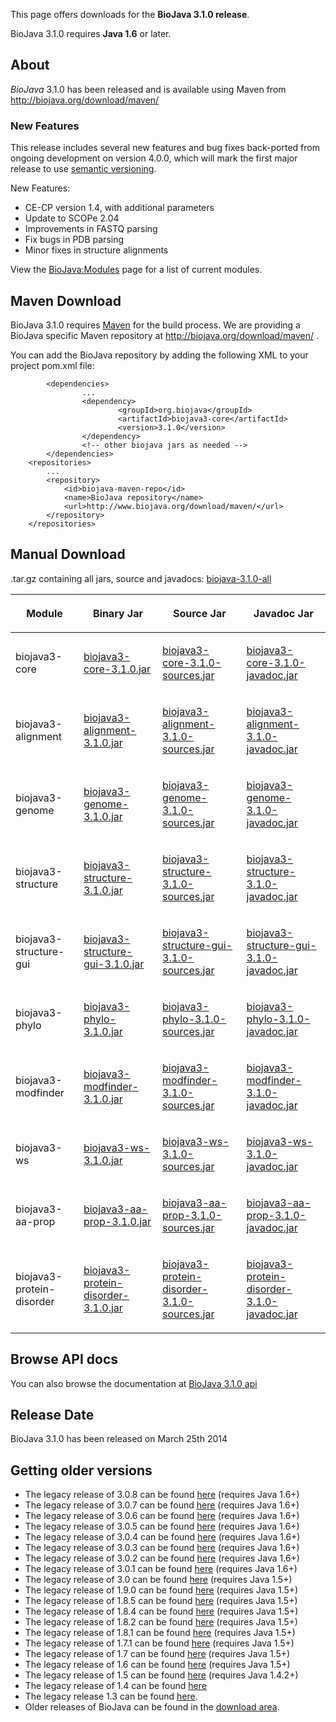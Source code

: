 This page offers downloads for the <b>BioJava 3.1.0 release</b>. 

BioJava 3.1.0 requires <b>Java 1.6</b> or later. 

== About ==
''BioJava'' 3.1.0 has been released and is available using Maven from
[http://biojava.org/download/maven/ http://biojava.org/download/maven/]

===New Features===

This release includes several new features and bug fixes back-ported from ongoing development on version 4.0.0, which will mark the first major release to use [http://semver.org/ semantic versioning].  

New Features:

* CE-CP version 1.4, with additional parameters
* Update to SCOPe 2.04
* Improvements in FASTQ parsing
* Fix bugs in PDB parsing
* Minor fixes in structure alignments

View the [[BioJava:Modules]] page for a list of current modules.

== Maven Download ==
BioJava 3.1.0 requires [http://maven.apache.org/ Maven] for the build process. We are providing a BioJava specific Maven repository at http://biojava.org/download/maven/ .

You can add the BioJava repository by adding the following XML to your project pom.xml file:
<pre>
        <dependencies>
                ...
                <dependency>
                        <groupId>org.biojava</groupId>
                        <artifactId>biojava3-core</artifactId>
                        <version>3.1.0</version>
                </dependency>
                <!-- other biojava jars as needed -->
        </dependencies>
	<repositories>
		...
		<repository>
			<id>biojava-maven-repo</id>
			<name>BioJava repository</name>
			<url>http://www.biojava.org/download/maven/</url>			
		</repository>
	</repositories>
</pre>

== Manual Download ==

.tar.gz containing all jars, source and javadocs: [http://biojava.org/download/bj3.1.0/biojava-3.1.0-all.tar.gz biojava-3.1.0-all]

{|
|+
! Module
! Binary Jar
! Source Jar
! Javadoc Jar
|-
| biojava3-core 
| [http://biojava.org/download/maven/org/biojava/biojava3-core/3.1.0/biojava3-core-3.1.0.jar biojava3-core-3.1.0.jar] 
| [http://biojava.org/download/maven/org/biojava/biojava3-core/3.1.0/biojava3-core-3.1.0-sources.jar biojava3-core-3.1.0-sources.jar] 
| [http://biojava.org/download/maven/org/biojava/biojava3-core/3.1.0/biojava3-core-3.1.0-javadoc.jar biojava3-core-3.1.0-javadoc.jar]
|-
| biojava3-alignment 
| [http://biojava.org/download/maven/org/biojava/biojava3-alignment/3.1.0/biojava3-alignment-3.1.0.jar biojava3-alignment-3.1.0.jar] 
| [http://biojava.org/download/maven/org/biojava/biojava3-alignment/3.1.0/biojava3-alignment-3.1.0-sources.jar biojava3-alignment-3.1.0-sources.jar] 
| [http://biojava.org/download/maven/org/biojava/biojava3-alignment/3.1.0/biojava3-alignment-3.1.0-javadoc.jar biojava3-alignment-3.1.0-javadoc.jar]
|-
| biojava3-genome 
| [http://biojava.org/download/maven/org/biojava/biojava3-genome/3.1.0/biojava3-genome-3.1.0.jar biojava3-genome-3.1.0.jar] 
| [http://biojava.org/download/maven/org/biojava/biojava3-genome/3.1.0/biojava3-genome-3.1.0-sources.jar biojava3-genome-3.1.0-sources.jar] 
| [http://biojava.org/download/maven/org/biojava/biojava3-genome/3.1.0/biojava3-genome-3.1.0-javadoc.jar biojava3-genome-3.1.0-javadoc.jar]
|-
| biojava3-structure 
| [http://biojava.org/download/maven/org/biojava/biojava3-structure/3.1.0/biojava3-structure-3.1.0.jar biojava3-structure-3.1.0.jar] 
| [http://biojava.org/download/maven/org/biojava/biojava3-structure/3.1.0/biojava3-structure-3.1.0-sources.jar biojava3-structure-3.1.0-sources.jar] 
| [http://biojava.org/download/maven/org/biojava/biojava3-structure/3.1.0/biojava3-structure-3.1.0-javadoc.jar biojava3-structure-3.1.0-javadoc.jar]
|-
| biojava3-structure-gui 
| [http://biojava.org/download/maven/org/biojava/biojava3-structure-gui/3.1.0/biojava3-structure-gui-3.1.0.jar biojava3-structure-gui-3.1.0.jar] 
| [http://biojava.org/download/maven/org/biojava/biojava3-structure-gui/3.1.0/biojava3-structure-gui-3.1.0-sources.jar biojava3-structure-gui-3.1.0-sources.jar] 
| [http://biojava.org/download/maven/org/biojava/biojava3-structure-gui/3.1.0/biojava3-structure-gui-3.1.0-javadoc.jar biojava3-structure-gui-3.1.0-javadoc.jar]
|-
| biojava3-phylo 
| [http://biojava.org/download/maven/org/biojava/biojava3-phylo/3.1.0/biojava3-phylo-3.1.0.jar biojava3-phylo-3.1.0.jar] 
| [http://biojava.org/download/maven/org/biojava/biojava3-phylo/3.1.0/biojava3-phylo-3.1.0-sources.jar biojava3-phylo-3.1.0-sources.jar] 
| [http://biojava.org/download/maven/org/biojava/biojava3-phylo/3.1.0/biojava3-phylo-3.1.0-javadoc.jar biojava3-phylo-3.1.0-javadoc.jar]
|-
| biojava3-modfinder 
| [http://biojava.org/download/maven/org/biojava/biojava3-modfinder/3.1.0/biojava3-modfinder-3.1.0.jar biojava3-modfinder-3.1.0.jar] 
| [http://biojava.org/download/maven/org/biojava/biojava3-modfinder/3.1.0/biojava3-modfinder-3.1.0-sources.jar biojava3-modfinder-3.1.0-sources.jar] 
| [http://biojava.org/download/maven/org/biojava/biojava3-modfinder/3.1.0/biojava3-modfinder-3.1.0-javadoc.jar biojava3-modfinder-3.1.0-javadoc.jar]
|-
| biojava3-ws 
| [http://biojava.org/download/maven/org/biojava/biojava3-ws/3.1.0/biojava3-ws-3.1.0.jar biojava3-ws-3.1.0.jar] 
| [http://biojava.org/download/maven/org/biojava/biojava3-ws/3.1.0/biojava3-ws-3.1.0-sources.jar biojava3-ws-3.1.0-sources.jar] 
| [http://biojava.org/download/maven/org/biojava/biojava3-ws/3.1.0/biojava3-ws-3.1.0-javadoc.jar biojava3-ws-3.1.0-javadoc.jar]
|-
| biojava3-aa-prop 
| [http://biojava.org/download/maven/org/biojava/biojava3-aa-prop/3.1.0/biojava3-aa-prop-3.1.0.jar biojava3-aa-prop-3.1.0.jar] 
| [http://biojava.org/download/maven/org/biojava/biojava3-aa-prop/3.1.0/biojava3-aa-prop-3.1.0-sources.jar biojava3-aa-prop-3.1.0-sources.jar] 
| [http://biojava.org/download/maven/org/biojava/biojava3-aa-prop/3.1.0/biojava3-aa-prop-3.1.0-javadoc.jar biojava3-aa-prop-3.1.0-javadoc.jar]
|-
| biojava3-protein-disorder 
| [http://biojava.org/download/maven/org/biojava/biojava3-protein-disorder/3.1.0/biojava3-protein-disorder-3.1.0.jar biojava3-protein-disorder-3.1.0.jar] 
| [http://biojava.org/download/maven/org/biojava/biojava3-protein-disorder/3.1.0/biojava3-protein-disorder-3.1.0-sources.jar biojava3-protein-disorder-3.1.0-sources.jar] 
| [http://biojava.org/download/maven/org/biojava/biojava3-protein-disorder/3.1.0/biojava3-protein-disorder-3.1.0-javadoc.jar biojava3-protein-disorder-3.1.0-javadoc.jar]

|}

== Browse API docs ==
You can also browse the documentation at [http://www.biojava.org/docs/api3.1.0/ BioJava 3.1.0 api]

==Release Date==
BioJava 3.1.0 has been released on March 25th 2014

== Getting older versions ==
* The legacy release of 3.0.8 can be found [[BioJava:Download 3.0.8|here]] (requires Java 1.6+)
* The legacy release of 3.0.7 can be found [[BioJava:Download 3.0.7|here]] (requires Java 1.6+)
* The legacy release of 3.0.6 can be found [[BioJava:Download 3.0.6|here]] (requires Java 1.6+)
* The legacy release of 3.0.5 can be found [[BioJava:Download 3.0.5|here]] (requires Java 1.6+)
* The legacy release of 3.0.4 can be found [[BioJava:Download 3.0.4|here]] (requires Java 1.6+)
* The legacy release of 3.0.3 can be found [[BioJava:Download 3.0.3|here]] (requires Java 1.6+)
* The legacy release of 3.0.2 can be found [[BioJava:Download 3.0.2|here]] (requires Java 1.6+)
* The legacy release of 3.0.1 can be found [[BioJava:Download 3.0.1|here]] (requires Java 1.6+)
* The legacy release of 3.0 can be found [[BioJava:Download 3.0|here]] (requires Java 1.5+)
* The legacy release of 1.9.0 can be found [[BioJava:Download 1.9.0|here]] (requires Java 1.5+)
* The legacy release of 1.8.5 can be found [[BioJava:Download 1.8.5|here]] (requires Java 1.5+)
* The legacy release of 1.8.4 can be found [[BioJava:Download 1.8.4|here]] (requires Java 1.5+)
* The legacy release of 1.8.2 can be found [[BioJava:Download 1.8.2|here]] (requires Java 1.5+)
* The legacy release of 1.8.1 can be found [[BioJava:Download 1.8.1|here]] (requires Java 1.5+)
* The legacy release of 1.7.1 can be found [[BioJava:Download 1.7.1|here]] (requires Java 1.5+)
* The legacy release of 1.7 can be found [[BioJava:Download 1.7|here]] (requires Java 1.5+)
* The legacy release of 1.6 can be found [[BioJava:Download 1.6|here]] (requires Java 1.5+)
* The legacy release of 1.5 can be found [[BioJava:Download 1.5|here]] (requires Java 1.4.2+)
* The legacy release of 1.4 can be found [[BioJava:Download 1.4|here]]
* The legacy release 1.3 can be found [[BioJava:Download 1.3|here]].
* Older releases of BioJava can be found in the [http://www.biojava.org/download/ download area].